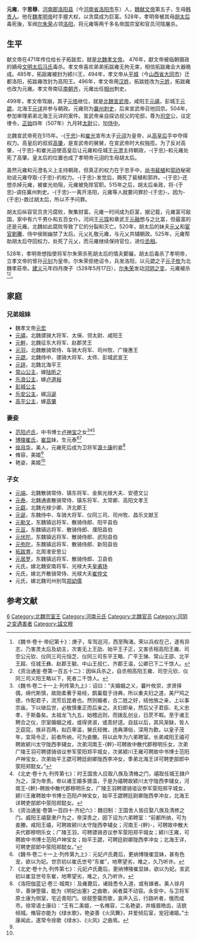 '''元雍'''{{BD|5世紀||528年|5月17日|catIdx=Y}}，字'''思穆'''，[[河南郡|河南郡]][[洛阳县|洛阳县]]（今[[河南省|河南省]][[洛阳市|洛阳市]]东）人，[[魏献文帝|魏献文帝]]第五子，生母[[韩贵人|韩贵人]]。他在[[魏孝明帝|魏孝明帝]]时手握大权，以贪腐成为巨富。528年，孝明帝被其母[[宣武灵皇后|胡太后]]毒死後，军阀[[尔朱荣|尔朱荣]]占领[[洛阳|洛阳]]，将元雍等两千多名帝国宗室和官员河陰屠杀。

== 生平 ==

献文帝在471年传位给长子拓跋宏，就是[[北魏孝文帝|北魏孝文帝]]。 476年，獻文帝被临朝摄政的嫡母[[文成文明皇后|文明太后冯氏]]毒杀。孝文帝喜欢弟弟拓跋雍无拘无束，相信拓跋雍会大器晚成。485年，拓跋雍被封为颍川王，494年，孝文帝从[[平城_(北魏)|平城]]（今[[山西省|山西省]][[大同市|大同市]]）迁都洛阳，拓跋雍改封为高阳王。496年，孝文帝用[[汉姓|汉姓]]，拓跋姓改为[[元姓|元姓]]，拓跋雍也改为元雍。孝文帝南征[[南朝齐|南朝齐]]，元雍出任[[相州_(北魏)|相州]]刺史。

499年，孝文帝驾崩，其子[[元恪|元恪]]继位，就是[[北魏宣武帝|北魏宣武帝]]。咸阳王[[元禧|元禧]]，彭城王[[元勰|元勰]]，北海王[[元详|元详]]并参与朝政。元雍则为[[冀州|冀州]][[刺史|刺史]]，后来宣武帝召他回京。504年，参加审理弟弟北海王元详的案件。宣武帝亲自探访叔父的宅邸，尊为[[司空|司空]]公，议定律令，[[正始_(北魏)|正始]]四年（507年）九月转[[太尉|太尉]]公，加[[侍中|侍中]]。

北魏宣武帝死在515年。-{[[于忠|于忠]]}-和[[崔光_(北魏)|崔光]]宣布太子[[元诩|元诩]]为皇帝，从[[高英|高皇后]]手中夺得权力。高皇后的叔叔[[高肇|高肇]]，是宣武帝的舅舅，在宣武帝时大权独揽。为了反对高肇，-{于忠}-和崔光迫使高皇后让元雍和任城王[[元澄|元澄]]主持朝政，-{于忠}-和元雍处死了高肇。皇太后的位置也成了孝明帝元诩的生母胡太后。

虽然元雍和元澄名义上主持朝政，但真正的权力在于忠手中，[[尚书_(官职)|尚书]][[裴植_(南北朝)|裴植]]和[[郭祚|郭祚]]秘密劝说元雍夺取-{于忠}-的权力。-{于忠}-发觉后，赐死了裴植和郭祚。-{于忠}-还想杀掉元雍，被崔光劝阻，元雍被免除官职。515年之后，胡太后亲政，将-{于忠}-调任冀州刺史。-{于忠}-一离开洛阳，元雍等人就要问罪於-{于忠}-。因为-{于忠}-救过胡太后，所以不予问罪。

胡太后纵容官员贪污腐败，聚集财富。元雍一时间成为巨富，据记载，元雍富可敌国，家中有六千男仆和五百女仆。河间王[[元琛|元琛]]和章武王[[元融_(章武王)|元融]]想与之比富，但最富的还是元雍。北魏如此腐败导致了它的分裂和灭亡。520年，胡太后的妹夫[[元乂|元乂]]和[[宦官|宦官]][[劉騰|劉騰]]、侍中侯剛幽禁了太后。元乂礼敬元雍，与元乂共辅朝政。525年，元雍帮助胡太后夺回权力，处死了元乂，而元雍继续保持官位，进位[[丞相|丞相]]。

528年，孝明帝想指使将军尔朱荣杀死胡太后的情夫鄭儼，胡太后毒杀了孝明帝，立孝文帝的曾孙[[元钊|元钊]]为皇帝。尔朱荣拒绝诏令，兵发洛阳，以元勰之子[[元子攸|元子攸]]为北魏孝莊帝。[[建义_(北魏)|建义]]元年四月庚子（528年5月17日），[[尔朱荣|尔朱荣]]发动[[河阴之变|河阴之变]]，元雍被杀<ref>《魏书·卷十·帝纪第十》：庚子，车驾巡河，西至陶渚。荣以兵权在己，遂有异志，乃害灵太后及幼主，次害无上王劭、始平王子正，又害丞相高阳王雍、司空公元钦、仪同三司元恒芝、仪同三司东平王略、广平王悌、常山王邵、北平王超、任城王彝、赵郡王毓、中山王叔仁、齐郡王温，公卿已下二千馀人。</ref><ref>《资治通鉴·卷第一百五十二》：因纵兵杀之，自丞相高阳王雍、司空元钦、仪同三司义阳王略以下，死者二千馀人。</ref>。

== 家庭 ==
===兄弟姐妹===
*魏孝文帝[[元宏|元宏]]
*[[元禧|元禧]]，北魏骠骑大将军、太保、领太尉、咸阳王
*[[元幹|元幹]]，北魏征东大将军、赵郡灵王
*[[元羽|元羽]]，北魏散骑常侍、车骑大将军、司州牧、广陵惠王
*[[元勰|元勰]]，北魏侍中、骠骑大将军、太师、彭城武宣王
*[[元詳|元詳]]，北魏北海平王
*[[常山公主_(北魏)|常山公主]]，嫁[[陆昕之|陆昕之]]
*[[乐浪公主_(北魏)|乐浪公主]]，嫁[[卢道裕|卢道裕]]
*[[彭城公主|彭城公主]]
*[[乐安公主_(北魏)|乐安公主]]，嫁[[冯诞|冯诞]]
*[[高平公主|高平公主]]，嫁[[高肇|高肇]]

===妻妾===
*[[范阳卢氏|范阳卢氏]]，中书博士[[卢神宝|卢神宝]]之女<ref>《魏书·卷二十一上·列传第九上》：诏曰：“夫婚姻之义，曩叶攸崇，求贤择偶，绵代斯慎，故刚柔著于易经，鹊巢载于诗典，所以重夫妇之道，美尸鸠之德，作配君子，流芳后昆者也。然则婚者，合二姓之好，结他族之亲，上以事宗庙，下以继后世，必敬慎重正而后亲之。夫妇即亲，然后父子君臣、礼义忠孝，于斯备矣。太祖龙飞九五，始稽远则，而拨乱创业，日昃不暇。至于诸王聘合之仪，宗室婚姻之戒，或得贤淑，或乖好逑。自兹以后，其风渐缺，皆人乏窈窕，族非百两，拟匹卑滥，舅氏轻微，违典滞俗，深用为歎。以皇子茂年，宜简令正，前者所纳，可为妾媵。将以此年为六弟聘室。长弟咸阳王禧可聘故颍川太守陇西李辅女，次弟河南王-{幹}-可聘故中散代郡穆明乐女，次弟广陵王羽可聘骠骑谘议参军荥阳郑平城女，次弟颍川王雍可聘故中书博士范阳卢神宝女，次弟始平王勰可聘廷尉卿陇西李冲女，季弟北海王详可聘吏部郎中荥阳郑懿女。”</ref><ref>《北史·卷十九·列传第七》：时王国舍人应取八族及清脩之门，禧取任城王隷户为之，深为帝责。帝以诸王婚多猥滥，于是为禧聘故颍川太守陇西李辅女，河南王-{幹}-聘故中散代郡穆明乐女，广陵王羽聘骠骑谘议参军荥阳郑平城女，颍川王雍聘故中书博士范阳卢神宝女，始平王勰聘廷尉卿陇西李冲女，北海王详聘吏部郎中荥阳郑懿女。</ref><ref>《资治通鉴·卷第一百四十·齐纪六》：魏旧制：王国舍人皆应娶八族及清修之门。威阳王禧娶隶户为之，帝深责之，因下诏为六弟聘室：“前都所纳，可为妾媵。咸阳王禧，可聘故颍川太守陇西李辅女；河南王-{幹}-，可聘故中散大夫代郡穆明乐女；广陵王羽，可聘骠骑咨议参军荥阳郑平城女；颍川王雍，可聘故中书博士范阳卢神宝女；始平王勰，可聘廷尉卿陇西李冲女；北海王详，可聘吏部郎中荥阳郑懿女。”</ref>
*[[博陵崔氏|博陵崔氏]]，[[崔显|崔显]]妹，生元泰<ref>《魏书·卷二十一上·列传第九上》：元妃卢氏薨后，更纳博陵崔显妹，甚有色宠，欲以为妃。世宗初以崔氏世号“东崔”，地寒望劣，难之，久乃听许。</ref><ref>《北史·卷十九·列传第七》：元妃卢氏薨后，更纳博陵崔显妹，欲以为妃。宣武初以崔显世号东崔，地寒望劣，难之，久乃听许。</ref>
*[[徐月华|徐月华]]，美人，元雍死后成为卫将军[[源士康|源士康]]的妾<ref name=autogenerated1>《洛阳伽蓝记·卷三·城南》：及雍薨后，诸妓悉令入道，或有嫁者。美人徐月华，善弹箜篌，能为《明妃出塞》之曲歌，闻者莫不动容。永安中，与卫将军原士康为侧室，宅近青阳门。徐鼓箜篌而歌，哀声入云，行路听者，俄而成市。徐常语士康曰：“王有二美姬，一名脩容，二名艳姿，并蛾眉皓齿，洁貌倾城。脩容亦能为《绿水歌》，艳姿善《火凤舞》，并爱倾后室，宠冠诸姬。”士康闻此，遂常令徐歌《绿水》、《火凤》之曲焉。</ref>
*脩容，美姬<ref name=autogenerated1 />
*艳姿，美姬<ref name=autogenerated1 />

===子女===
*[[元端|元端]]，北魏散骑常侍、镇东将军、金紫光禄大夫、安德文公
*[[元泰|元泰]]，北魏通直散骑常侍、镇东将军、太常卿、高阳文孝王
*[[元睿_(济北王)|元叡]]，北魏光禄少卿、济北郡王
*[[元诞_(昌乐王)|元诞]]，东魏侍中、车骑大将军、仪同三司、司州牧、昌乐文献王
*[[元勒叉|元勒叉]]，东魏镇远将军、散骑侍郎、阳平县伯
*[[元亘|元亘]]，东魏镇远将军、散骑侍郎、濮阳县伯
*[[元伏陀|元伏陀]]，东魏镇远将军、散骑侍郎、武阳县伯
*[[元弥陀|元弥陀]]，东魏镇远将军、散骑侍郎、新阳县伯
*[[拓跋育|拓跋育]]，北周淮安思公
*[[元居罗|元居罗]]，东魏镇远将军、散骑侍郎、卫县伯
*元氏，嫁北魏安南将军、光禄大夫[[皇甫玚|皇甫玚]]
*元氏，嫁北齐散骑常侍、光禄大夫[[崔仲文|崔仲文]]
*元氏，嫁北魏司州别驾[[郑幼儒|郑幼儒]]

==参考文献==
{{reflist}}

[[Category:魏献文帝皇子|6]]
[[Category:北魏宗室王|Category:北魏宗室王]]
[[Category:河南元氏|Category:河南元氏]]
[[Category:北魏官员|Category:北魏官员]]
[[Category:河阴之变遇害者|Category:河阴之变遇害者]]
[[Category:諡文穆|Category:諡文穆]]